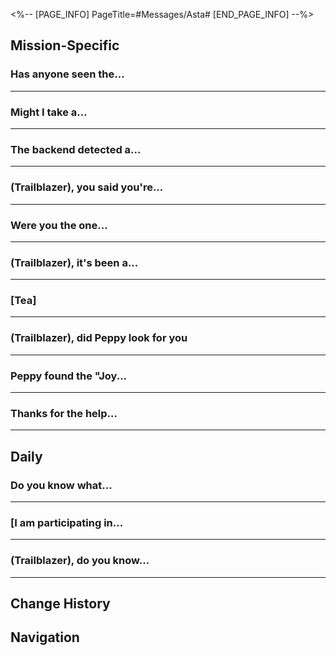 <%-- [PAGE_INFO]
PageTitle=#Messages/Asta#
[END_PAGE_INFO] --%>
{{Messages Infobox
|id        = 1009
|image     = Character Asta Icon.png
|type      = Character
|sender    = Asta
|signature = I shouldn't buy any more stuff...
|faction   = Herta Space Station
}}

==Mission-Specific==
===Has anyone seen the...===
{{Messages
|start_condition = 
|text =
:'''Asta:''' Has anyone seen the elderly Wen Tianweng?
:'''Arlan:''' Maybe he was captured by monsters of the Legion?
:'''Asta:''' Trust me, Arlan, no one would want to kidnap a grumpy old man. (Trailblazer), have you seen him?
:{Choice} So there are actual old people on the space station?
::'''(Trailblazer):''' So there are actual old people on the space station?
:{Choice} It is possible that someone might want to kidnap a grumpy old man...
::'''(Trailblazer):''' It is possible that someone might want to kidnap a grumpy old man...
:'''Asta:''' In any case, it'd be greatly appreciated if you could keep us posted. The old man might have gone traveling among the stars with friends from his younger days.
:'''Asta:''' Let us know if you ever run into him
}}
----

===Might I take a...===
{{Messages
|start_condition = 
|text =
:'''Asta:''' Might I take a moment of your time, (Trailblazer)? Any chance you are familiar with classical poems?
:'''Asta:''' Ahem, I don't usually speak like this. Must have read too much poetry recently
:'''Asta:''' I got an encrypted letter. It must be really good, because I can't understand a single word
:'''Asta:''' You seem pretty smart, so please come back and help me out with this one as soon as you have time. Otherwise, sooner or later, I'll just die from the curiosity alone
;{Accepted Mission: Spirit Traces}
}}
----

===The backend detected a...===
{{Messages
|start_condition = 
|text =
:'''Asta:''' The backend detected a weird quantum fluctuation just now. You were right beside it at the time. What happened?
:{Choice} I fixed the Curio
::'''(Trailblazer):''' I just whacked the Curio a few times and the crack on it disappeared. I can't even believe it myself
::'''Asta:''' ...I can't believe it either
:{Choice} I don't understand it myself
::'''(Trailblazer):''' I just whacked the Curio a few times and the crack on it disappeared. I can't even believe it myself
::'''Asta:''' ...Is this what they call a "percussive maintenance?"
:'''Asta:''' The backend data from Panopticon System does show it has been fixed, and is activated at the moment. It's been giving out a steady energy reading
:'''Asta:''' It may be pure luck, but this is too much of a coincidence. Hey, could it be that your hand was blessed by an Aeon?
:'''Asta:''' ...Alright, I'm kidding. No matter how, you are the one who did it. I've sent you the reward. Remember to check it out
}}
----

===(Trailblazer), you said you're...===
{{Messages
|start_condition = 
|text =
:'''Asta:''' (Trailblazer), you said you're back at the space station?
:'''Asta:''' There's something that I can only talk to you about...
:'''Asta:''' If it's not too much trouble, could you come over for a chat?
:{Choice} I have a bad feeling about this...
::'''(Trailblazer):''' I have a bad feeling about this...
::'''Asta:''' No, no! It's not anything weird. I just need to discuss something with you in person
::'''Asta:''' Since it's just kinda embarrassing to talk about it over messaging
:{Choice} No need to bother you. I'm headed back to the Express
::'''(Trailblazer):''' No need to bother you. I'm headed back to the Express
::'''Asta:''' Hey, stop teasing! I really do have something urgent to talk about!
:'''Asta:''' I'll be waiting for you at the usual spot. Please hurry
;{Accepted Mission: An Unexpected Turn of Events}
}}
----

===Were you the one...===
{{Messages
|start_condition = 
|text =
:'''Asta:''' Were you the one who helped Wen Shiling with her experiment?
:{Choice} That's me.
::'''(Trailblazer):''' That's right! That's me!
::'''Asta:''' Didn't expect you to be so smug about it.
:{Choice} Got nothing to do with me...
::'''(Trailblazer):''' Who's Wen Shiling? I don't know her.
::'''Asta:''' But in the experiment report that she submitted, your name was listed on the assistant column.
:'''Asta:''' Oh, spoil her, would you? I don't even know how her report got through the assessors to me...
:'''Asta:''' Anyway, I'm going to terminate the approval process for this experiment. Please refrain from participating in future scientific assessments.
}}
----

===(Trailblazer), it's been a...===
{{Messages
|start_condition = 
|text =
:'''Asta:''' (Trailblazer), it's been a while, is everything alright? I heard you've gone to the Xianzhou Luofu?
:'''Asta:''' I know the Express is there to carry out the trailblaze mission, but there's a question about the Xianzhou I'd like to ask
:'''Asta:''' Have you heard of... the local legend of Xianzhou, the Foxian Beauty Online Chat?
:{Choice} No idea
::'''(Trailblazer):''' I haven't heard of it, is it fun?
::'''Asta:''' Hmm, you haven't heard of it? Looks like it's suspicious...
:{Choice} I'm interested
::'''(Trailblazer):''' That's very interesting. Send me a link, I'll check it out
::'''Asta:''' I'm not recommending it to you
:'''Asta:''' You misunderstand me. The story starts from a certain staff member...
:'''Asta:''' Oh, I'm not saying the researcher is a foxian beauty!
:'''Asta:''' This is too confusing, let's meet in-person to talk. When you have time, can you come back to the space station and have a little chat with me face-to-face?
:{Choice} I only care about the foxian beauty
::'''(Trailblazer):''' I'm not interested in researchers. I only care about the foxian beauty. Let's meet and talk more
:{Choice} My time is worth a lot
::'''(Trailblazer):''' Do we really need to talk about this at the space station? My time is worth a lot
::'''Asta:''' Huh? Are you collecting fees to open up your own Trailblazer Chat service? I thought we're friends
::'''Asta:''' Mm-hmm, I did a quick math on my allowance this month, I should have enough to hire you! Come, hireling!
:{Choice} I'll come over when I have the time
::'''(Trailblazer):''' The person you're calling is unavailable. I'll come over when I have the time.
;{Accepted Mission: From Xianzhou With Love}
}}
----

===[Tea]===
{{Messages
|start_condition = 
|text =
:'''Asta:''' [[File:Sticker PPG 11 Dr. Ratio 01.png|80px|&lbrack;Tea&rbrack;]]
:'''Asta:''' (Trailblazer), I need your help with something
:{Choice} Help with what?
::'''(Trailblazer):''' Help with what?
::'''(Trailblazer):''' [[File:Sticker PPG 07 Pom-Pom 07.png|80px|&lbrack;Confused&rbrack;]]
:{Choice} Context?
::'''(Trailblazer):''' Needs specifics, what's the context?
:'''Asta:''' Madam Ruan Mei created some interesting little critters on the space station, I accommodated them temporarily in the Seclusion Zone
:'''Asta:''' And now, I would like you to nurture these little ones
:{Choice} Why me?
::'''(Trailblazer):''' Why me? Wouldn't it be better if you do it yourself?
::'''Asta:''' Among the people I know, you showed as the best match. Also... these things Madam Ruan Mei left behind are kind of related to you
:{Choice} There are so many researchers...
::'''(Trailblazer):''' But there are so many idling researchers on the space station, why am I even chosen...
::'''(Trailblazer):''' [[File:Sticker PPG 07 Pom-Pom 04.png|80px|&lbrack;decline&rbrack;]]
::'''Asta:''' Heh, they won't be soon enough
:'''Asta:''' With Mr Screwllum's help, I upgraded the robot programs. The helper robot will assist you the entire way. Of course, I'll keep an eye on you
:'''Asta:''' You've got this
;{Accepted Mission: Critter Pick: Nurture}
}}
----

===(Trailblazer), did Peppy look for you===
{{Messages
|start_condition = 
|text =
:'''Asta:''' (Trailblazer), did Peppy look for you
:{Choice} Nope
::'''(Trailblazer):''' Nope, isn't he at the master control zone?
::'''Asta:''' He's there when he has time to kill, but he's on a mission
:{Choice} Why would he look for me?
::'''(Trailblazer):''' Why would you ask me? I tried calling him over, he wouldn't even lift a paw. Why would he look for me
::'''Asta:''' Peppy's a big boy now, he has his own ideas
:'''Asta:''' A Curio was stolen recently, so I asked him to enlist your help...
:'''Asta:''' I kept seeing him in the storage room, so I thought you met up
:{Choice} A Curio was stolen?
::'''(Trailblazer):''' A Curio was stolen? You should allocate more money to upgrade the security system, lead researcher!
::'''Asta:''' Any problem you can solve with money isn't a problem. This is a special case
:{Choice} Why would you send Peppy for me?
::'''(Trailblazer):''' Why would you send Peppy for me? If something's lost, shouldn't you ask the Security Department?
:'''Asta:''' The lost Curio is the Joy Filtration Set, a cube used to store happiness. It's very popular among the researchers, judging by the consistently high application rate
:'''Asta:''' I'd like to start investigating from the researchers, but lately... Madam Ruan Mei has been visiting the station
:'''Asta:''' I'm worried this might not be a good look
:'''Asta:''' Peppy has a sharp sense of smell and does not attract attention wandering about, so I think he is the best for this investigation
:'''Asta:''' I've placed other zones under lockdown when everyone's focused on Madam Ruan Mei's visit
:'''Asta:''' However, Peppy has gone radio silent. I'm concerned that it has run into danger. (Trailblazer), can you go take a look?
:{Choice} Leave it to me.
::'''(Trailblazer):''' Leave it to me, this is nothing
::'''Asta:''' Great! I'll share its coordinates with you right away
:{Choice} Why do I feel déjà vu?
::'''(Trailblazer):''' Wait a sec, this all seems eerily familiar...
::'''Asta:''' Don't worry. Peppy's very obedient
:'''Asta:''' Oh, right, I installed a specially made device on Peppy. When you find him, remember to activate the beacon. There's a surprise for you
}}
----

===Peppy found the "Joy...===
{{Messages
|start_condition = 
|text =
:'''Asta:''' Peppy found the "Joy Filtration Set." I know you're definitely to thank for this, (Trailblazer)
:'''Asta:''' Peppy alone definitely couldn't do it
:'''Asta:''' He was talking you up ever since he got back
:{Choice} What pitch of woof is he using?
::'''(Trailblazer):''' I wonder what pitch of woof Peppy makes when he is buttering me up
::'''Asta:''' Next time, you can ask him in person
:{Choice} Easy-peasy.
::'''(Trailblazer):''' Ah, it's nothing. No need to be so polite with me. I just wanted to help you
::'''Asta:''' [[File:Sticker PPG 11 Dr. Ratio 01.png|80px|&lbrack;Tea&rbrack;]]
:'''Asta:''' Alright. Enough about Peppy for now. I actually wanted to talk with you about something else today
:'''Asta:''' You should go back and talk with the robot helper. It discovered something pretty wondrous near its location
:{Choice} How wondrous?
::'''(Trailblazer):''' How wondrous?
:{Choice} I'm on my way.
::'''(Trailblazer):''' I'm on my way.
:'''Asta:''' You'll see as soon as you get over there. To keep the surprise, I won't spoil anything
}}
----

===Thanks for the help...===
{{Messages
|start_condition = 
|text =
:'''Asta:''' Thanks for the help with the research, (Trailblazer)
:'''Asta:''' Speaking of which, did you see the creation that looks like Madam Herta? Isn't it interesting? What did it say to you?
:{Choice} (Tell her what happened)
:'''(Trailblazer):''' Oh, you're talking about Wisteria Cake. Yeah, she looks a bit like Herta. Even her personality is a bit similar
:'''(Trailblazer):''' And she likes science. That day, she brought a few sidekicks with her and told me she wanted to finish a gene sequencing project, requesting that I nurture more creations for her to use for an in-depth research
:'''Asta:''' [[File:Sticker PPG 07 Pom-Pom 08.png|80px|&lbrack;Shocked&rbrack;]]
:'''Asta:''' Though I'm not sure I understand why Madam Ruan Mei's creation will be so similar to Madam Herta
:'''Asta:''' I'm more curious about the "sidekicks" she had with her. Do those also look like other people
:{Choice} Yes, but not that close
::'''(Trailblazer):''' Yes, but not as close as you think... It's like running into someone wearing a matching shirt on the street. There are some similarities, but it isn't entirely the same
:{Choice} Yes, they look exactly the same.
::'''(Trailblazer):''' Exactly! I think it's almost a splitting image, right? I dub it the Micro-Herta and there is also a Mini-Mei!
:'''Asta:''' The two little critters are pretty special. Their situation... the helper bot sent me the report
:'''Asta:''' Right, the bot said it wants to see you. It sounds like the little one that looks like Herta has some problems
:'''Asta:''' I'm not sure what they're trying to get up to... I have too much on my plate, so I can't leave. Besides, they asked for you specifically. Anyway, (Trailblazer), head over when you have the time
:{Choice} That's a very Herta way of doing things...
::'''(Trailblazer):''' That's a very Herta way of doing things...
:{Choice} I'm on my way.
::'''(Trailblazer):''' I'm on my way.
:'''Asta:''' Mmm-hmm
}}
----

==Daily==
===Do you know what...===
{{Messages|text=
:'''Asta:''' Do you know what a rich mindset is?
:'''Asta:''' Do you wanna know about "a rich mindset"?
:{Choice} What's a rich mindset
::'''(Trailblazer):''' ...Do you really want to ask me that, Miss Asta?
:{Choice} Don't know, don't wanna
::'''(Trailblazer):''' Don't know, don't wanna, don't get it, don't care, don't wanna care
:'''Asta:''' Good answer!
:'''Asta:''' Can I get a screenshot of this
:'''Asta:''' I'll blur out your name
:'''Asta:''' You won't get in trouble
:{Choice} Can I still recall that message?
:'''(Trailblazer):''' [[File:Sticker PPG 07 Pom-Pom 08.png|80px|&lbrack;Shocked&rbrack;]]
:'''(Trailblazer):''' Can I still recall that message?
:'''Asta:''' It's okay. It's not a big deal
:'''Asta:''' I have the misfortune to be invited to do a streamed seminar, again. The topic this time is "Summit Talk: A rich mindset will change your financial views and lift your perspectives on wealth."
:'''Asta:''' I need to convince them this topic is super boring
:'''Asta:''' Who would want to watch that
:{Choice} I'd rather watch Peppy play holodisc
::'''(Trailblazer):''' I'd rather watch Peppy play with a holodisc
:{Choice} I'd rather watch a robot deliver food
::'''(Trailblazer):''' I'd rather watch a robot deliver food
:'''Asta:''' Hahahahahaha true
:'''Asta:''' Do you mind if I take another screenshot?
:{Choice} OK
:'''(Trailblazer):''' [[File:Sticker PPG 07 Pom-Pom 05.png|80px|&lbrack;Okay&rbrack;]]
:'''Asta:''' [[File:Sticker PPG 07 Pom-Pom 05.png|80px|&lbrack;Okay&rbrack;]]
}}
----

===[I am participating in...===
{{Messages|text=
:'''Asta:''' [I am participating in Cosmo Premium's special auction. Tap the button to help me take 50% off the handling fee and win other surprise discounts. Event link: ██████]
:'''Asta:''' [I've added an interesting item to the cart on Cosmo Premium. Help me pay for it: ████████]
:{Choice} Are you hacked?
::'''(Trailblazer):''' Are you really Asta? Feel like you've been hacked...
::'''Asta:''' I am Asta!
::'''Asta:''' Waaaaait
:{Choice} I can't open the link
::'''(Trailblazer):''' I'd like to help you pay, but I can't open the link you sent me...
::'''Asta:''' Waaaaait
::'''Asta:''' [[File:Sticker PPG 07 Pom-Pom 08.png|80px|&lbrack;Shocked&rbrack;]]
::'''Asta:''' You didn't pay for it, did you? If you did, let me know how much you paid, so I can give the money to you
:{Choice} Message rejected
::'''(Trailblazer):''' You have been blocked and can no longer send messages to them
::'''Asta:''' ???
::'''Asta:''' Waaaaait
:'''Asta:''' Sorry, I accidentally clicked the wrong button
:'''Asta:''' It's fine now. The page is already invalid...
:{Choice} Don't worry. I didn't open it
::'''(Trailblazer):''' Don't worry. I'd never open such a link
::'''Asta:''' That's good
:{Choice} I'm curious. Do you use coupons?
::'''(Trailblazer):''' Actually, I'm a little curious &mdash; do you use coupons when you shop? Do you know what coupons are?
::'''Asta:''' Why would I not use them? (Trailblazer), why do you always ask weird questions?
:{Choice} So what happened?
:'''(Trailblazer):''' So what happened?
:'''Asta:''' I was shopping just now, but I didn't notice that my cart was full, and then I hurried to make the purchases
:'''Asta:''' I accidentally sent you the link when I tapped too fast
:{Choice} I want to encounter this problem too
:'''(Trailblazer):''' I also want to have the problem of placing orders too fast
:'''(Trailblazer):''' [[File:Sticker PPG 07 Pom-Pom 02.png|80px|&lbrack;cry&rbrack;]]
:'''Asta:''' I'm just buying some stuff for the space station
}}
----

===(Trailblazer), do you know...===
{{Messages|text=
:'''Asta:''' (Trailblazer), do you know where Peppy has been lately?
:{Choice} Sorry, I didn't pay much attention to Peppy
::'''(Trailblazer):''' Sorry, I was busy before and didn't pay much attention to Peppy
:{Choice} The same old spots I think
::'''(Trailblazer):''' Peppy? I guess he's still wandering around on the space station. Where else can he go?
:{Choice} Something the matter?
:'''(Trailblazer):''' Something the matter?
:'''Asta:''' I'm waiting for the results of Peppy's physical exam from the Medical Department
:'''Asta:''' His front leg appears to be lame, but there is no obvious wound
:'''Asta:''' I checked the surveillance of the space station and didn't see how he hurt his leg
:{Choice} Could he be pretending to be lame?
::'''(Trailblazer):''' Well, pets are just as naughty as children. Could he be pretending to be lame on purpose?
::'''Asta:''' I don't know... Peppy is not naughty at all
:{Choice} Just like Arlan?
::'''(Trailblazer):''' According to your description, maybe Peppy also hurt his hand, just like Arlan?
::'''Asta:''' That doesn't make sense. Peppy has no wounds on him
:'''Asta:''' ...
:'''Asta:''' I've got Peppy's test results
:'''Asta:''' It says that he is in perfect health
:'''Asta:''' It says that he is not hurt
:'''Asta:''' There are no signs of fractures anywhere
:'''Asta:''' So, why would Peppy pretend to be lame? What can he get out of it?
:'''Asta:''' I have no idea at all
:{Choice} Maybe he wants you to spend more time with him
::'''(Trailblazer):''' You've been so busy lately. Did you not play with him enough?
::'''(Trailblazer):''' So he deliberately pretended to be lame and wanted you to spend more time with him
::'''Asta:''' It's possible. I haven't taken Peppy for a walk recently
::'''Asta:''' I'll have to buy some more of his favorite teeth sticks too
:{Choice} Maybe he is subconsciously imitating Arlan
::'''(Trailblazer):''' Maybe he is subconsciously imitating how Arlan looked before
::'''Asta:''' Arlan injured his hand during the Legion's invasion
::'''Asta:''' Peppy was always with him during that time
::'''Asta:''' You are right. He may be imitating the behavior of the people around him...
:'''Asta:''' The good thing is, Peppy isn't hurt
:'''Asta:''' This little guy is quite smart...
:'''Asta:''' What should I say
:'''Asta:''' Like owner, like pet
}}
----

==Change History==
{{Change History|1.0}}

==Navigation==
{{Messages Navbox}}